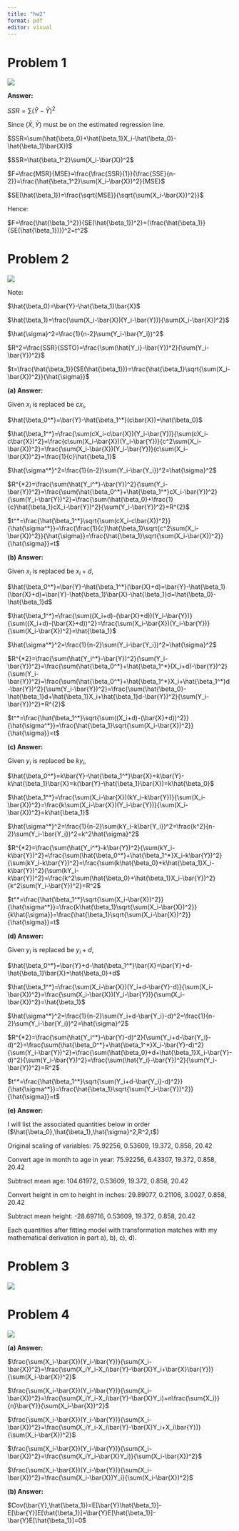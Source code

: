 ```yaml
---
title: "hw2"
format: pdf
editor: visual
---
```


# Problem 1

![](images/WeChat065c203038c7e29ee155cea4a3a9dfe8.png)

**Answer:**

$SSR=\sum(\hat{Y}-\bar{Y})^2$

Since $(\bar{X},\bar{Y})$ must be on the estimated regression line.

$SSR=\sum(\hat{\beta_0}+\hat{\beta_1}X_i-\hat{\beta_0}-\hat{\beta_1}\bar{X})$

$SSR=\hat{\beta_1^2}\sum(X_i-\bar{X})^2$

$F=\frac{MSR}{MSE}=\frac{\frac{SSR}{1}}{\frac{SSE}{n-2}}=\frac{\hat{\beta_1^2}\sum(X_i-\bar{X})^2}{MSE}$

$SE(\hat{\beta_1})=\frac{\sqrt{MSE}}{\sqrt{\sum(X_i-\bar{X})^2}}$

Hence:

$F=\frac{\hat{\beta_1^2}}{SE(\hat{\beta_1})^2}=(\frac{\hat{\beta_1}}{SE(\hat{\beta_1})})^2=t^2$

# Problem 2

![](images/WeChatcbdaa452ae5d71d7c3dbd5b3de1dbe83.png)

Note:

$\hat{\beta_0}=\bar{Y}-\hat{\beta_1}\bar{X}$

$\hat{\beta_1}=\frac{\sum(X_i-\bar{X})(Y_i-\bar{Y})}{\sum(X_i-\bar{X})^2}$

$\hat{\sigma}^2=\frac{1}{n-2}\sum(Y_i-\bar{Y_i})^2$

$R^2=\frac{SSR}{SSTO}=\frac{\sum(\hat{Y_i}-\bar{Y})^2}{\sum(Y_i-\bar{Y})^2}$

$t=\frac{\hat{\beta_1}}{SE(\hat{\beta_1})}=\frac{\hat{\beta_1}\sqrt{\sum(X_i-\bar{X})^2}}{\hat{\sigma}}$

**(a) Answer:**

Given $x_i$ is replaced be $cx_i$,

$\hat{\beta_0^*}=\bar{Y}-\hat{\beta_1^*}(c\bar{X})=\hat{\beta_0}$

$\hat{\beta_1^*}=\frac{\sum(cX_i-c\bar{X})(Y_i-\bar{Y})}{\sum(cX_i-c\bar{X})^2}=\frac{c\sum(X_i-\bar{X})(Y_i-\bar{Y})}{c^2\sum(X_i-\bar{X})^2}=\frac{\sum(X_i-\bar{X})(Y_i-\bar{Y})}{c\sum(X_i-\bar{X})^2}=\frac{1}{c}\hat{\beta_1}$

$\hat{\sigma^*}^2=\frac{1}{n-2}\sum(Y_i-\bar{Y_i})^2=\hat{\sigma}^2$

$R^{*2}=\frac{\sum(\hat{Y_i^*}-\bar{Y})^2}{\sum(Y_i-\bar{Y})^2}=\frac{\sum(\hat{\beta_0^*}+\hat{\beta_1^*}cX_i-\bar{Y})^2}{\sum(Y_i-\bar{Y})^2}=\frac{\sum(\hat{\beta_0}+\frac{1}{c}\hat{\beta_1}cX_i-\bar{Y})^2}{\sum(Y_i-\bar{Y})^2}=R^{2}$

$t^*=\frac{\hat{\beta_1^*}\sqrt{\sum(cX_i-c\bar{X})^2}}{\hat{\sigma^*}}=\frac{\frac{1}{c}\hat{\beta_1}\sqrt{c^2\sum(X_i-\bar{X})^2}}{\hat{\sigma}}=\frac{\hat{\beta_1}\sqrt{\sum(X_i-\bar{X})^2}}{\hat{\sigma}}=t$

**(b) Answer:**

Given $x_i$ is replaced be $x_i+d$,

$\hat{\beta_0^*}=\bar{Y}-\hat{\beta_1^*}(\bar{X}+d)=\bar{Y}-\hat{\beta_1}(\bar{X}+d)=\bar{Y}-\hat{\beta_1}\bar{X}-\hat{\beta_1}d=\hat{\beta_0}-\hat{\beta_1}d$

$\hat{\beta_1^*}=\frac{\sum((X_i+d)-(\bar{X}+d))(Y_i-\bar{Y})}{\sum((X_i+d)-(\bar{X}+d))^2}=\frac{\sum(X_i-\bar{X})(Y_i-\bar{Y})}{\sum(X_i-\bar{X})^2}=\hat{\beta_1}$

$\hat{\sigma^*}^2=\frac{1}{n-2}\sum(Y_i-\bar{Y_i})^2=\hat{\sigma}^2$

$R^{*2}=\frac{\sum(\hat{Y_i^*}-\bar{Y})^2}{\sum(Y_i-\bar{Y})^2}=\frac{\sum(\hat{\beta_0^*}+\hat{\beta_1^*}(X_i+d)-\bar{Y})^2}{\sum(Y_i-\bar{Y})^2}=\frac{\sum(\hat{\beta_0^*}+\hat{\beta_1^*}X_i+\hat{\beta_1^*}d-\bar{Y})^2}{\sum(Y_i-\bar{Y})^2}=\frac{\sum(\hat{\beta_0}-\hat{\beta_1}d+\hat{\beta_1}X_i+\hat{\beta_1}d-\bar{Y})^2}{\sum(Y_i-\bar{Y})^2}=R^{2}$

$t^*=\frac{\hat{\beta_1^*}\sqrt{\sum((X_i+d)-(\bar{X}+d))^2}}{\hat{\sigma^*}}=\frac{\hat{\beta_1}\sqrt{\sum(X_i-\bar{X})^2}}{\hat{\sigma}}=t$

**(c) Answer:**

Given $y_i$ is replaced be $ky_i$,

$\hat{\beta_0^*}=k\bar{Y}-\hat{\beta_1^*}\bar{X}=k\bar{Y}-k\hat{\beta_1}\bar{X}=k(\bar{Y}-\hat{\beta_1}\bar{X})=k\hat{\beta_0}$

$\hat{\beta_1^*}=\frac{\sum(X_i-\bar{X})(kY_i-k\bar{Y})}{\sum(X_i-\bar{X})^2}=\frac{k\sum(X_i-\bar{X})(Y_i-\bar{Y})}{\sum(X_i-\bar{X})^2}=k\hat{\beta_1}$

$\hat{\sigma^*}^2=\frac{1}{n-2}\sum(kY_i-k\bar{Y_i})^2=\frac{k^2}{n-2}\sum(Y_i-\bar{Y_i})^2=k^2\hat{\sigma}^2$

$R^{*2}=\frac{\sum(\hat{Y_i^*}-k\bar{Y})^2}{\sum(kY_i-k\bar{Y})^2}=\frac{\sum(\hat{\beta_0^*}+\hat{\beta_1^*}X_i-k\bar{Y})^2}{\sum(kY_i-k\bar{Y})^2}=\frac{\sum(k\hat{\beta_0}+k\hat{\beta_1}X_i-k\bar{Y})^2}{\sum(kY_i-k\bar{Y})^2}=\frac{k^2\sum(\hat{\beta_0}+\hat{\beta_1}X_i-\bar{Y})^2}{k^2\sum(Y_i-\bar{Y})^2}=R^2$

$t^*=\frac{\hat{\beta_1^*}\sqrt{\sum(X_i-\bar{X})^2}}{\hat{\sigma^*}}=\frac{k\hat{\beta_1}\sqrt{\sum(X_i-\bar{X})^2}}{k\hat{\sigma}}=\frac{\hat{\beta_1}\sqrt{\sum(X_i-\bar{X})^2}}{\hat{\sigma}}=t$

**(d) Answer:**

Given $y_i$ is replaced be $y_i+d$,

$\hat{\beta_0^*}=\bar{Y}+d-\hat{\beta_1^*}\bar{X}=\bar{Y}+d-\hat{\beta_1}\bar{X}=\hat{\beta_0}+d$

$\hat{\beta_1^*}=\frac{\sum(X_i-\bar{X})(Y_i+d-\bar{Y}-d)}{\sum(X_i-\bar{X})^2}=\frac{\sum(X_i-\bar{X})(Y_i-\bar{Y})}{\sum(X_i-\bar{X})^2}=\hat{\beta_1}$

$\hat{\sigma^*}^2=\frac{1}{n-2}\sum(Y_i+d-\bar{Y_i}-d)^2=\frac{1}{n-2}\sum(Y_i-\bar{Y_i})^2=\hat{\sigma}^2$

$R^{*2}=\frac{\sum(\hat{Y_i^*}-\bar{Y}-d)^2}{\sum(Y_i+d-\bar{Y_i}-d)^2}=\frac{\sum(\hat{\beta_0^*}+\hat{\beta_1^*}X_i-\bar{Y}-d)^2}{\sum(Y_i-\bar{Y})^2}=\frac{\sum(\hat{\beta_0}+d+\hat{\beta_1}X_i-\bar{Y}-d)^2}{\sum(Y_i-\bar{Y})^2}=\frac{\sum(\hat{Y_i}-\bar{Y})^2}{\sum(Y_i-\bar{Y})^2}=R^2$

$t^*=\frac{\hat{\beta_1^*}\sqrt{\sum(Y_i+d-\bar{Y_i}-d)^2}}{\hat{\sigma^*}}=\frac{\hat{\beta_1}\sqrt{\sum(Y_i-\bar{Y})^2}}{\hat{\sigma}}=t$

**(e) Answer:**

I will list the associated quantities below in order ($\hat{\beta_0},\hat{\beta_1},\hat{\sigma}^2,R^2,t$)

Original scaling of variables: 75.92256, 0.53609, 19.372, 0.858, 20.42

Convert age in month to age in year: 75.92256, 6.43307, 19.372, 0.858, 20.42

Subtract mean age: 104.61972, 0.53609, 19.372, 0.858, 20.42

Convert height in cm to height in inches: 29.89077, 0.21106, 3.0027, 0.858, 20.42

Subtract mean height: -28.69716, 0.53609, 19.372, 0.858, 20.42

Each quantities after fitting model with transformation matches with my mathematical derivation in part a), b), c), d).

# Problem 3

![](images/WeChat3952ce67e4ef94d72d2391a272c0f795.png)

# Problem 4

![](images/WeChatb2e8b640c9aea08a816ff2005aacd55c.png)

**(a) Answer:**

$\frac{\sum(X_i-\bar{X})(Y_i-\bar{Y})}{\sum(X_i-\bar{X})^2}=\frac{\sum(X_iY_i-X_i\bar{Y}-\bar{X}Y_i+\bar{X}\bar{Y})}{\sum(X_i-\bar{X})^2}$

$\frac{\sum(X_i-\bar{X})(Y_i-\bar{Y})}{\sum(X_i-\bar{X})^2}=\frac{\sum(X_iY_i-X_i\bar{Y}-\bar{X}Y_i)+n\frac{\sum{X_i}}{n}\bar{Y}}{\sum(X_i-\bar{X})^2}$

$\frac{\sum(X_i-\bar{X})(Y_i-\bar{Y})}{\sum(X_i-\bar{X})^2}=\frac{\sum(X_iY_i-X_i\bar{Y}-\bar{X}Y_i+X_i\bar{Y})}{\sum(X_i-\bar{X})^2}$

$\frac{\sum(X_i-\bar{X})(Y_i-\bar{Y})}{\sum(X_i-\bar{X})^2}=\frac{\sum(X_iY_i-\bar{X}Y_i)}{\sum(X_i-\bar{X})^2}$

$\frac{\sum(X_i-\bar{X})(Y_i-\bar{Y})}{\sum(X_i-\bar{X})^2}=\frac{\sum(X_i-\bar{X})Y_i}{\sum(X_i-\bar{X})^2}$

**(b) Answer:**

$Cov(\bar{Y},\hat{\beta_1})=E[\bar{Y}\hat{\beta_1}]-E[\bar{Y}]E[\hat{\beta_1}]=\bar{Y}E[\hat{\beta_1}]-\bar{Y}E[\hat{\beta_1}]=0$
